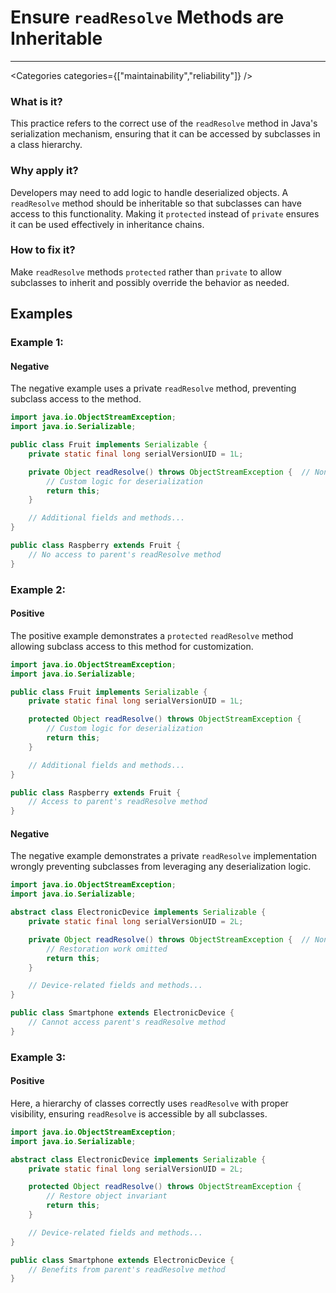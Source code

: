 

# Ensure `readResolve` Methods are Inheritable

<Severity severity={SeverityLevels.HIGH} />

---

<Categories categories={["maintainability","reliability"]} />

### What is it?
This practice refers to the correct use of the `readResolve` method in Java's serialization mechanism, ensuring that it can be accessed by subclasses in a class hierarchy.

### Why apply it?
Developers may need to add logic to handle deserialized objects. A `readResolve` method should be inheritable so that subclasses can have access to this functionality. Making it `protected` instead of `private` ensures it can be used effectively in inheritance chains.

### How to fix it?
Make `readResolve` methods `protected` rather than `private` to allow subclasses to inherit and possibly override the behavior as needed.

## Examples

### Example 1:

<!-- #example -->

#### Negative

<!-- #example_negative_description -->
The negative example uses a private `readResolve` method, preventing subclass access to the method.

<!-- #example_negative_code -->
```java
import java.io.ObjectStreamException;
import java.io.Serializable;

public class Fruit implements Serializable {
    private static final long serialVersionUID = 1L;

    private Object readResolve() throws ObjectStreamException {  // Noncompliant
        // Custom logic for deserialization
        return this;
    }

    // Additional fields and methods...
}

public class Raspberry extends Fruit {
    // No access to parent's readResolve method
}
```

### Example 2:

<!-- #example -->

#### Positive

<!-- #example_positive_description -->
The positive example demonstrates a `protected` `readResolve` method allowing subclass access to this method for customization.

<!-- #example_positive_code -->
```java
import java.io.ObjectStreamException;
import java.io.Serializable;

public class Fruit implements Serializable {
    private static final long serialVersionUID = 1L;

    protected Object readResolve() throws ObjectStreamException {
        // Custom logic for deserialization
        return this;
    }

    // Additional fields and methods...
}

public class Raspberry extends Fruit {
    // Access to parent's readResolve method
}
```

#### Negative

<!-- #example_negative_description -->
The negative example demonstrates a private `readResolve` implementation wrongly preventing subclasses from leveraging any deserialization logic.

<!-- #example_negative_code -->
```java
import java.io.ObjectStreamException;
import java.io.Serializable;

abstract class ElectronicDevice implements Serializable {
    private static final long serialVersionUID = 2L;

    private Object readResolve() throws ObjectStreamException {  // Noncompliant
        // Restoration work omitted
        return this;
    }

    // Device-related fields and methods...
}

public class Smartphone extends ElectronicDevice {
    // Cannot access parent's readResolve method
}
```

### Example 3:

<!-- #example -->

#### Positive

<!-- #example_positive_description -->
Here, a hierarchy of classes correctly uses `readResolve` with proper visibility, ensuring `readResolve` is accessible by all subclasses.

<!-- #example_positive_code -->
```java
import java.io.ObjectStreamException;
import java.io.Serializable;

abstract class ElectronicDevice implements Serializable {
    private static final long serialVersionUID = 2L;

    protected Object readResolve() throws ObjectStreamException {
        // Restore object invariant
        return this;
    }

    // Device-related fields and methods...
}

public class Smartphone extends ElectronicDevice {
    // Benefits from parent's readResolve method
}
```
